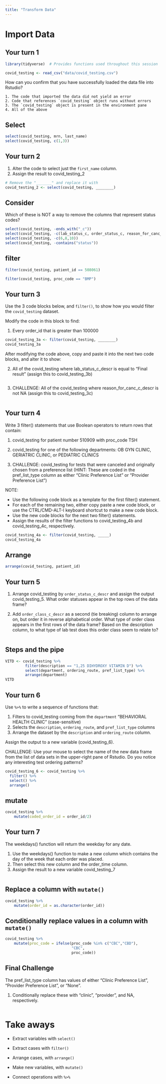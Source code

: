 ```yaml
---
title: "Transform Data"
---
```


# Import Data

## Your turn 1

```r
library(tidyverse)  # Provides functions used throughout this session

covid_testing <- read_csv("data/covid_testing.csv")
```

How can you confirm that you have successfully loaded the data file into Rstudio?

	1. The code that imported the data did not yield an error
	2. Code that references `covid_testing` object runs without errors
	3. The `covid_testing` object is present in the environment pane
	4. All of the above

## Select

```r
select(covid_testing, mrn, last_name)
select(covid_testing, c(1,3))
```

## Your turn 2

1. Alter the code to select just the `first_name` column.
2. Assign the result to covid_testing_2

```r
# Remove the "_______" and replace it with 
covid_testing_2 <- select(covid_testing, ________)
```

## Consider

Which of these is NOT a way to remove the columns that represent status codes?

```r
select(covid_testing, -ends_with("_c"))
select(covid_testing, -c(lab_status_c, order_status_c, reason_for_canc_c))
select(covid_testing, -c(6,8,10))
select(covid_testing, -contains("status"))
```

## filter

```r
filter(covid_testing, patient_id == 508061)
```

```r
filter(covid_testing, proc_code == "BMP")
```

## Your turn 3

Use the 3 code blocks below, and `filter()`, to show how you would filter the `covid_testing` dataset.

Modify the code in this block to find:

1. Every order_id that is greater than 100000
```r
covid_testing_3a <- filter(covid_testing, ________)
covid_testing_3a
```

After modifying the code above, copy and paste it into the next two code blocks, and alter it to show:

2. All of the covid_testing where lab_status_c_descr is equal to "Final result" (assign this to covid_testing_3b)
```r

```

3. CHALLENGE: All of the covid_testing where reason_for_canc_c_descr is not NA (assign this to covid_testing_3c)
```r

```

## Your turn 4

Write 3 filter() statements that use Boolean operators to return rows that contain:

1. covid_testing for patient number 510909 with proc_code TSH 

2. covid_testing for one of the following departments: OB GYN CLINIC, GERIATRIC CLINIC, or PEDIATRIC CLINICS

3. CHALLENGE: covid_testing for tests that were canceled and originally chosen from a preference list (HINT: These are coded in the pref_list_type column as either "Clinic Preference List" or "Provider Preference List")

NOTE: 

* Use the following code block as a template for the first filter() statement. 
* For each of the remaining two, either copy paste a new code block, or use the CTRL/CMD-ALT-I keyboard shortcut to make a new code block. 
* Use the new code blocks for the next two filter() statements. 
* Assign the results of the filter functions to covid_testing_4b and covid_testing_4c, respectively. 

```r
covid_testing_4a <- filter(covid_testing, _____)
covid_testing_4a
```

## Arrange

```r
arrange(covid_testing, patient_id)
```

## Your turn 5

1. Arrange covid_testing by `order_status_c_descr` and assign the output covid_testing_5. 
What order statuses appear in the top rows of the data frame?

2. Add `order_class_c_descr` as a second (tie breaking) column to arrange on, but order it in reverse alphabetical order. 
What type of order class appears in the first rows of the data frame? Based on the description column, to what type of lab test does this order class seem to relate to?

```r

```


## Steps and the pipe

```r
VITD <- covid_testing %>%
		 filter(description == "1,25 DIHYDROXY VITAMIN D") %>%
		 select(department, ordering_route, pref_list_type) %>%
		 arrange(department)
VITD
```

## Your turn 6

Use `%>%` to write a sequence of functions that: 

1. Filters to covid_testing coming from the `department` "BEHAVIORAL HEALTH CLINIC" (case-sensitive)
2. Selects the `description`, `ordering_route`, and `pref_list_type` columns  
3. Arrange the dataset by the `description` and `ordering_route` column.

Assign the output to a new variable (covid_testing_6).

CHALLENGE: Use your mouse to select the name of the new data frame from the list of data sets in the upper-right pane of Rstudio. Do you notice any interesting test ordering patterns?

```r
covid_testing_6 <- covid_testing %>% 
  filter() %>% 
  select() %>% 
  arrange()
```


## mutate

```r
covid_testing %>%
	mutate(coded_order_id = order_id/2)
```

## Your turn 7

The weekdays() function will return the weekday for any date.

1. Use the weekdays() function to make a new column which contains the day of the week that each order was placed.
2. Then select this new column and the order_time column.
3. Assign the result to a new variable covid_testing_7


```r

```


## Replace a column with `mutate()`

```r
covid_testing %>%
	mutate(order_id = as.character(order_id))
```

## Conditionally replace values in a column with `mutate()`

```r
covid_testing %>%
	mutate(proc_code = ifelse(proc_code %in% c("CBC","CBD"), 
	                          "CBC", 
	                          proc_code)) 
```

## Final Challenge

The pref_list_type column has values of either "Clinic Preference List", "Provider Preference List", or "None".

1. Conditionally replace these with "clinic", "provider", and NA, respectively.

```r

```


# Take aways

* Extract variables with `select()`  
* Extract cases with `filter()`  
* Arrange cases, with `arrange()`  

* Make new variables, with `mutate()`  

* Connect operations with `%>%`  

